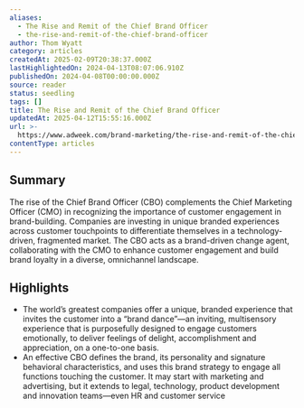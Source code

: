 ```yaml
---
aliases:
  - The Rise and Remit of the Chief Brand Officer
  - the-rise-and-remit-of-the-chief-brand-officer
author: Thom Wyatt
category: articles
createdAt: 2025-02-09T20:38:37.000Z
lastHighlightedOn: 2024-04-13T08:07:06.910Z
publishedOn: 2024-04-08T00:00:00.000Z
source: reader
status: seedling
tags: []
title: The Rise and Remit of the Chief Brand Officer
updatedAt: 2025-04-12T15:55:16.000Z
url: >-
  https://www.adweek.com/brand-marketing/the-rise-and-remit-of-the-chief-brand-officer/
contentType: articles
---
```

## Summary

The rise of the Chief Brand Officer (CBO) complements the Chief Marketing Officer (CMO) in recognizing the importance of customer engagement in brand-building. Companies are investing in unique branded experiences across customer touchpoints to differentiate themselves in a technology-driven, fragmented market. The CBO acts as a brand-driven change agent, collaborating with the CMO to enhance customer engagement and build brand loyalty in a diverse, omnichannel landscape.

## Highlights

- The world’s greatest companies offer a unique, branded experience that invites the customer into a “brand dance”—an inviting, multisensory experience that is purposefully designed to engage customers emotionally, to deliver feelings of delight, accomplishment and appreciation, on a one-to-one basis.
- An effective CBO defines the brand, its personality and signature behavioral characteristics, and uses this brand strategy to engage all functions touching the customer. It may start with marketing and advertising, but it extends to legal, technology, product development and innovation teams—even HR and customer service
